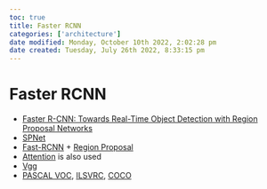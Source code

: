 ```yaml
---
toc: true
title: Faster RCNN
categories: ['architecture']
date modified: Monday, October 10th 2022, 2:02:28 pm
date created: Tuesday, July 26th 2022, 8:33:15 pm
---
```


# Faster RCNN
- [Faster R-CNN: Towards Real-Time Object Detection with Region Proposal Networks](https://arxiv.org/abs/1506.01497)
- [SPNet](SPNet)
- [Fast-RCNN](Fast-RCNN) + [Region Proposal](Region%20Proposal.qmd)
- [Attention](Attention.qmd) is also used
- [Vgg](Vgg.qmd)
- [PASCAL VOC](PASCAL%20VOC.qmd), [ILSVRC](ILSVRC.qmd), [COCO](COCO.qmd)



